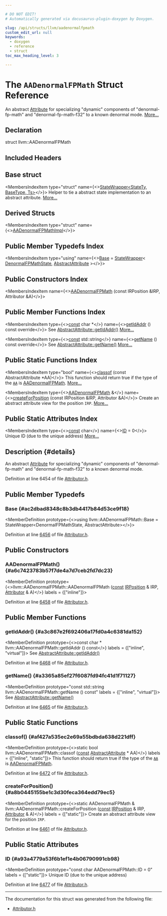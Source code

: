 ```yaml
---

# DO NOT EDIT!
# Automatically generated via docusaurus-plugin-doxygen by Doxygen.

slug: /api/structs/llvm/aadenormalfpmath
custom_edit_url: null
keywords:
  - doxygen
  - reference
  - struct
toc_max_heading_level: 3

---
```





# The `AADenormalFPMath` Struct Reference

<DoxygenPage pluginConfig={pluginConfig}>

An abstract <a href="/docs/api/classes/llvm/attribute">Attribute</a> for specializing &quot;dynamic&quot; components of &quot;denormal-fp-math&quot; and &quot;denormal-fp-math-f32&quot; to a known denormal mode. <a href="#details">More...</a>

## Declaration

<CodeBlock>struct llvm::AADenormalFPMath</CodeBlock>

## Included Headers

<IncludesList>
<IncludesListItem
  filePath="llvm/Transforms/IPO/Attributor.h"
  permalink="/docs/api/files/include/include/llvm/include/llvm/transforms/include/llvm/transforms/ipo/attributor-h"
  isLocal="true" />
</IncludesList>

## Base struct

<MembersIndex>

<MembersIndexItem
  type="struct"
  name={<><a href="/docs/api/structs/llvm/statewrapper">StateWrapper&lt;StateTy, BaseType, Ts&gt;</a></>}>
Helper to tie a abstract state implementation to an abstract attribute. <a href="/docs/api/structs/llvm/statewrapper/#details">More...</a>
</MembersIndexItem>

</MembersIndex>

## Derived Structs

<MembersIndex>

<MembersIndexItem
  type="struct"
  name={<><a href="/docs/api/structs/anonymous-namespace-attributorattributes-cpp-/aadenormalfpmathimpl">AADenormalFPMathImpl</a></>}>
</MembersIndexItem>

</MembersIndex>

## Public Member Typedefs Index

<MembersIndex>

<MembersIndexItem
  type="using"
  name={<><a href="#ac2dbad8348c8b3db4417b84d53ce9f18">Base</a> = <a href="/docs/api/structs/llvm/statewrapper">StateWrapper</a>&lt; <a href="/docs/api/structs/llvm/denormalfpmathstate">DenormalFPMathState</a>, <a href="/docs/api/structs/llvm/abstractattribute">AbstractAttribute</a> &gt;</>}>
</MembersIndexItem>

</MembersIndex>

## Public Constructors Index

<MembersIndex>

<MembersIndexItem
  name={<><a href="#a6c7423783b57f7de4a7d7ceb2fd7dc23">AADenormalFPMath</a> (const IRPosition &amp;IRP, Attributor &amp;A)</>}>
</MembersIndexItem>

</MembersIndex>

## Public Member Functions Index

<MembersIndex>

<MembersIndexItem
  type={<><a href="/docs/api/files/lib/lib/target/lib/target/aarch64/aarch64promoteconstant-cpp/#a90f8350fecae261c25be85d38b451bff">const</a> char &#42;</>}
  name={<><a href="#a3c867e2f692406a17fd0a4c6381da152">getIdAddr</a> () const override</>}>
See <a href="/docs/api/structs/llvm/abstractattribute/#afb1ae982372c7bd88717c53d8f8e5470">AbstractAttribute::getIdAddr()</a> <a href="#a3c867e2f692406a17fd0a4c6381da152">More...</a>
</MembersIndexItem>

<MembersIndexItem
  type={<><a href="/docs/api/files/lib/lib/target/lib/target/aarch64/aarch64promoteconstant-cpp/#a90f8350fecae261c25be85d38b451bff">const</a> std::string</>}
  name={<><a href="#a3365a85ef27f6087fd94fc41d1f71127">getName</a> () const override</>}>
See <a href="/docs/api/structs/llvm/abstractattribute/#a7d84d85c6cb8cc16db41d83859096256">AbstractAttribute::getName()</a> <a href="#a3365a85ef27f6087fd94fc41d1f71127">More...</a>
</MembersIndexItem>

</MembersIndex>

## Public Static Functions Index

<MembersIndex>

<MembersIndexItem
  type="bool"
  name={<><a href="#af427a535ec2e69a55bdbda638d221dff">classof</a> (const AbstractAttribute &#42;AA)</>}>
This function should return true if the type of the <code><a href="/docs/api/namespaces/llvm/aa">AA</a></code> is <a href="/docs/api/structs/llvm/aadenormalfpmath">AADenormalFPMath</a>. <a href="#af427a535ec2e69a55bdbda638d221dff">More...</a>
</MembersIndexItem>

<MembersIndexItem
  type={<><a href="/docs/api/structs/llvm/aadenormalfpmath">AADenormalFPMath</a> &amp;</>}
  name={<><a href="#a8b0445155be1c3d30feca364edd79ec5">createForPosition</a> (const IRPosition &amp;IRP, Attributor &amp;A)</>}>
Create an abstract attribute view for the position <code>IRP</code>. <a href="#a8b0445155be1c3d30feca364edd79ec5">More...</a>
</MembersIndexItem>

</MembersIndex>

## Public Static Attributes Index

<MembersIndex>

<MembersIndexItem
  type={<><a href="/docs/api/files/lib/lib/target/lib/target/aarch64/aarch64promoteconstant-cpp/#a90f8350fecae261c25be85d38b451bff">const</a> char</>}
  name={<><a href="#a93a4779a53f6b1ef1e4b06790991cb98">ID</a> = 0</>}>
Unique ID (due to the unique address) <a href="#a93a4779a53f6b1ef1e4b06790991cb98">More...</a>
</MembersIndexItem>

</MembersIndex>

## Description {#details}

An abstract <a href="/docs/api/classes/llvm/attribute">Attribute</a> for specializing &quot;dynamic&quot; components of &quot;denormal-fp-math&quot; and &quot;denormal-fp-math-f32&quot; to a known denormal mode.

Definition at line 6454 of file <a href="/docs/api/files/include/include/llvm/include/llvm/transforms/include/llvm/transforms/ipo/attributor-h">Attributor.h</a>.

<SectionDefinition>

## Public Member Typedefs

### Base {#ac2dbad8348c8b3db4417b84d53ce9f18}

<MemberDefinition
  prototype={<>using llvm::AADenormalFPMath::Base =  StateWrapper&lt;DenormalFPMathState, AbstractAttribute&gt;</>}>

Definition at line <a href="/docs/api/files/include/include/llvm/include/llvm/transforms/include/llvm/transforms/ipo/attributor-h/#l06456">6456</a> of file <a href="/docs/api/files/include/include/llvm/include/llvm/transforms/include/llvm/transforms/ipo/attributor-h">Attributor.h</a>.
</MemberDefinition>

</SectionDefinition>

<SectionDefinition>

## Public Constructors

### AADenormalFPMath() {#a6c7423783b57f7de4a7d7ceb2fd7dc23}

<MemberDefinition
  prototype={<>llvm::AADenormalFPMath::AADenormalFPMath (<a href="/docs/api/files/lib/lib/target/lib/target/aarch64/aarch64promoteconstant-cpp/#a90f8350fecae261c25be85d38b451bff">const</a> <a href="/docs/api/structs/llvm/irposition">IRPosition</a> &amp; IRP, <a href="/docs/api/structs/llvm/attributor">Attributor</a> &amp; A)</>}
  labels = {["inline"]}>

Definition at line <a href="/docs/api/files/include/include/llvm/include/llvm/transforms/include/llvm/transforms/ipo/attributor-h/#l06458">6458</a> of file <a href="/docs/api/files/include/include/llvm/include/llvm/transforms/include/llvm/transforms/ipo/attributor-h">Attributor.h</a>.
</MemberDefinition>

</SectionDefinition>

<SectionDefinition>

## Public Member Functions

### getIdAddr() {#a3c867e2f692406a17fd0a4c6381da152}

<MemberDefinition
  prototype={<>const char &#42; llvm::AADenormalFPMath::getIdAddr () const</>}
  labels = {["inline", "virtual"]}>
See <a href="/docs/api/structs/llvm/abstractattribute/#afb1ae982372c7bd88717c53d8f8e5470">AbstractAttribute::getIdAddr()</a>

Definition at line <a href="/docs/api/files/include/include/llvm/include/llvm/transforms/include/llvm/transforms/ipo/attributor-h/#l06468">6468</a> of file <a href="/docs/api/files/include/include/llvm/include/llvm/transforms/include/llvm/transforms/ipo/attributor-h">Attributor.h</a>.
</MemberDefinition>

### getName() {#a3365a85ef27f6087fd94fc41d1f71127}

<MemberDefinition
  prototype="const std::string llvm::AADenormalFPMath::getName () const"
  labels = {["inline", "virtual"]}>
See <a href="/docs/api/structs/llvm/abstractattribute/#a7d84d85c6cb8cc16db41d83859096256">AbstractAttribute::getName()</a>

Definition at line <a href="/docs/api/files/include/include/llvm/include/llvm/transforms/include/llvm/transforms/ipo/attributor-h/#l06465">6465</a> of file <a href="/docs/api/files/include/include/llvm/include/llvm/transforms/include/llvm/transforms/ipo/attributor-h">Attributor.h</a>.
</MemberDefinition>

</SectionDefinition>

<SectionDefinition>

## Public Static Functions

### classof() {#af427a535ec2e69a55bdbda638d221dff}

<MemberDefinition
  prototype={<>static bool llvm::AADenormalFPMath::classof (<a href="/docs/api/files/lib/lib/target/lib/target/aarch64/aarch64promoteconstant-cpp/#a90f8350fecae261c25be85d38b451bff">const</a> <a href="/docs/api/structs/llvm/abstractattribute">AbstractAttribute</a> &#42; AA)</>}
  labels = {["inline", "static"]}>
This function should return true if the type of the <code><a href="/docs/api/namespaces/llvm/aa">AA</a></code> is <a href="/docs/api/structs/llvm/aadenormalfpmath">AADenormalFPMath</a>.

Definition at line <a href="/docs/api/files/include/include/llvm/include/llvm/transforms/include/llvm/transforms/ipo/attributor-h/#l06472">6472</a> of file <a href="/docs/api/files/include/include/llvm/include/llvm/transforms/include/llvm/transforms/ipo/attributor-h">Attributor.h</a>.
</MemberDefinition>

### createForPosition() {#a8b0445155be1c3d30feca364edd79ec5}

<MemberDefinition
  prototype={<>static AADenormalFPMath &amp; llvm::AADenormalFPMath::createForPosition (<a href="/docs/api/files/lib/lib/target/lib/target/aarch64/aarch64promoteconstant-cpp/#a90f8350fecae261c25be85d38b451bff">const</a> <a href="/docs/api/structs/llvm/irposition">IRPosition</a> &amp; IRP, <a href="/docs/api/structs/llvm/attributor">Attributor</a> &amp; A)</>}
  labels = {["static"]}>
Create an abstract attribute view for the position <code>IRP</code>.

Definition at line <a href="/docs/api/files/include/include/llvm/include/llvm/transforms/include/llvm/transforms/ipo/attributor-h/#l06461">6461</a> of file <a href="/docs/api/files/include/include/llvm/include/llvm/transforms/include/llvm/transforms/ipo/attributor-h">Attributor.h</a>.
</MemberDefinition>

</SectionDefinition>

<SectionDefinition>

## Public Static Attributes

### ID {#a93a4779a53f6b1ef1e4b06790991cb98}

<MemberDefinition
  prototype="const char AADenormalFPMath::ID = 0"
  labels = {["static"]}>
Unique ID (due to the unique address)

Definition at line <a href="/docs/api/files/include/include/llvm/include/llvm/transforms/include/llvm/transforms/ipo/attributor-h/#l06477">6477</a> of file <a href="/docs/api/files/include/include/llvm/include/llvm/transforms/include/llvm/transforms/ipo/attributor-h">Attributor.h</a>.
</MemberDefinition>

</SectionDefinition>

<hr/>

The documentation for this struct was generated from the following file:

<ul>
<li><a href="/docs/api/files/include/include/llvm/include/llvm/transforms/include/llvm/transforms/ipo/attributor-h">Attributor.h</a></li>
</ul>

</DoxygenPage>
